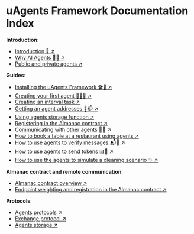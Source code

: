 # uAgents Framework Documentation Index

**Introduction**:

- [Introduction 🚀 ↗️](/concepts/agents/agents)
- [Why AI Agents 🤔💡 ↗️](/concepts/agents/rationale)
- [Public and private agents ↗️](/concepts/agents/public-private-agents)

**Guides**:

- [Installing the uAgents Framework 🛠️📲 ↗️](/guides/agents/installing-uagent)
- [Creating your first agent 🤖🧑‍💻 ↗️](/guides/agents/create-a-uagent)
- [Creating an interval task ↗️](/guides/agents/interval-task)
- [Getting an agent addresses 🤖📫 ↗️](/guides/agents/getting-uagent-address)
- [Using agents storage function ↗️](/guides/agents/storage-function)
- [Registering in the Almanac contract ↗️](/guides/agents/register-in-almanac)
- [Communicating with other agents 📱🤖 ↗️](/guides/agents/communicating-with-other-agents)
- [How to book a table at a restaurant using agents ↗️](/guides/agents/booking-demo)
- [How to use agents to verify messages 📬🔐 ↗️](/guides/agents/message-verification)
- [How to use agents to send tokens 📊💸 ↗️](/guides/agents/send-tokens)
- [How to use the agents to simulate a cleaning scenario ✨ ↗️](/guides/agents/cleaning-demo)

**Almanac contract and remote communication**:

- [Almanac contract overview ↗️](/references/contracts/uagents-almanac/almanac-overview)
- [Endpoint weighting and registration in the Almanac contract ↗️](/references/contracts/uagents-almanac/endpoints)

**Protocols**:

- [Agents protocols ↗️](/references/uagents/uagents-protocols/agent-protocols)
- [Exchange protocol ↗️](/references/uagents/uagents-protocols/exchange-protocol)
- [Agents storage ↗️](/references/uagents/uagents-protocols/storage)

